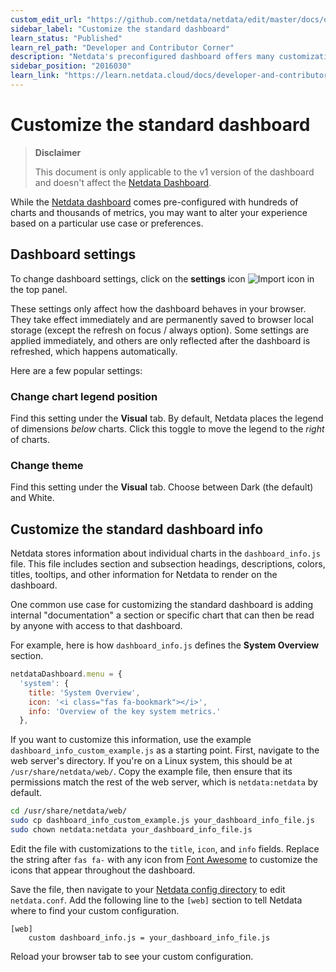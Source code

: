 ```yaml
---
custom_edit_url: "https://github.com/netdata/netdata/edit/master/docs/developer-and-contributor-corner/customize.md"
sidebar_label: "Customize the standard dashboard"
learn_status: "Published"
learn_rel_path: "Developer and Contributor Corner"
description: "Netdata's preconfigured dashboard offers many customization options, such as choosing when charts are updated, your preferred theme, and custom text to document processes, and more."
sidebar_position: "2016030"
learn_link: "https://learn.netdata.cloud/docs/developer-and-contributor-corner/customize-the-standard-dashboard"
---
```


# Customize the standard dashboard

> **Disclaimer**
>
> This document is only applicable to the v1 version of the dashboard and doesn't affect the [Netdata Dashboard](/docs/dashboards-and-charts).

While the [Netdata dashboard](/src/web/gui/README.md) comes pre-configured with hundreds of charts and
thousands of metrics, you may want to alter your experience based on a particular use case or preferences.

## Dashboard settings

To change dashboard settings, click on the **settings** icon
![Import icon](https://raw.githubusercontent.com/netdata/netdata-ui/98e31799c1ec0983f433537ff16d2ac2b0d994aa/src/components/icon/assets/gear.svg)
in the top panel.

These settings only affect how the dashboard behaves in your browser. They take effect immediately and are permanently
saved to browser local storage (except the refresh on focus / always option). Some settings are applied immediately, and
others are only reflected after the dashboard is refreshed, which happens automatically.

Here are a few popular settings:

### Change chart legend position

Find this setting under the **Visual** tab. By default, Netdata places the legend of dimensions _below_ charts.
Click this toggle to move the legend to the _right_ of charts.

### Change theme

Find this setting under the **Visual** tab. Choose between Dark (the default) and White.

## Customize the standard dashboard info

Netdata stores information about individual charts in the `dashboard_info.js` file. This file includes section and
subsection headings, descriptions, colors, titles, tooltips, and other information for Netdata to render on the
dashboard.

One common use case for customizing the standard dashboard is adding internal "documentation" a section or specific
chart that can then be read by anyone with access to that dashboard.

For example, here is how `dashboard_info.js` defines the **System Overview** section.

```javascript
netdataDashboard.menu = {
  'system': {
    title: 'System Overview',
    icon: '<i class="fas fa-bookmark"></i>',
    info: 'Overview of the key system metrics.'
  },
```

If you want to customize this information, use the example `dashboard_info_custom_example.js` as a starting point.
First, navigate to the web server's directory. If you're on a Linux system, this should be at `/usr/share/netdata/web/`.
Copy the example file, then ensure that its permissions match the rest of the web server, which is `netdata:netdata` by
default.

```bash
cd /usr/share/netdata/web/
sudo cp dashboard_info_custom_example.js your_dashboard_info_file.js
sudo chown netdata:netdata your_dashboard_info_file.js
```

Edit the file with customizations to the `title`, `icon`, and `info` fields. Replace the string after `fas fa-` with any
icon from [Font Awesome](https://fontawesome.com/cheatsheet) to customize the icons that appear throughout the
dashboard.

Save the file, then navigate to your [Netdata config directory](/docs/netdata-agent/configuration) to edit `netdata.conf`. Add
the following line to the `[web]` section to tell Netdata where to find your custom configuration.

```text
[web]
    custom dashboard_info.js = your_dashboard_info_file.js
```

Reload your browser tab to see your custom configuration.
